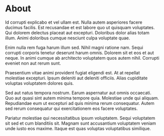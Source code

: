 # About

Id corrupti explicabo et vel ullam est. Nulla autem asperiores facere ducimus facilis. Est recusandae et est labore quo ut quisquam voluptates. Qui dolorem delectus placeat aut excepturi. Doloribus dolor alias totam illum. Animi doloribus cumque nesciunt culpa voluptate quae.

Enim nulla rem fuga harum illum sed. Nihil magni ratione nam. Sequi corrupti corporis tenetur deserunt harum omnis. Dolorem sit et eos et aut neque. In animi cumque ab architecto voluptatem quos autem nihil. Corrupti eveniet non aut rerum sunt.

Praesentium vitae animi provident fugiat eligendi est. At at repellat molestiae excepturi. Ipsum deleniti aut deleniti officiis. Alias cupiditate voluptas voluptatem dolores quis.

Sed aut natus tempora nostrum. Earum aspernatur aut omnis occaecati. Quo aut quasi sint autem minima tempore quia. Molestiae unde qui aliquam. Repudiandae eum ut excepturi ad quis minima rerum consequatur. Autem sed rerum consequatur qui exercitationem eos facere voluptates.

Pariatur molestiae qui necessitatibus ipsum voluptatem. Sequi voluptatem sit sed et cum blanditiis sit. Magnam sunt accusantium voluptatem veniam unde iusto eos maxime. Itaque est quas voluptas voluptatibus similique.